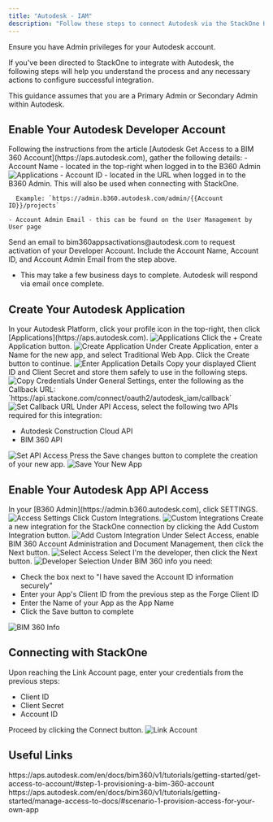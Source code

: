 ```yaml
---
title: "Autodesk - IAM"
description: "Follow these steps to connect Autodesk via the StackOne Hub successfully."
---
```



<Warning>
  Ensure you have Admin privileges for your Autodesk account.
</Warning>

If you've been directed to StackOne to integrate with Autodesk, the following steps will help you understand the process and any necessary actions to configure successful integration.

This guidance assumes that you are a Primary Admin or Secondary Admin within Autodesk.

## Enable Your Autodesk Developer Account

<Steps>
  <Step title="Gather Details">
    Following the instructions from the article [Autodesk Get Access to a BIM 360 Account](https://aps.autodesk.com), gather the following details:
    - Account Name - located in the top-right when logged in to the B360 Admin
      <Frame>
      <img className='rounded-md' style={{ margin: '0 auto', border: '1px solid #efefef' }} alt="Applications" src="/images/autodesk/image1.png" />
      </Frame>
    - Account ID - located in the URL when logged in to the B360 Admin. This will also be used when connecting with StackOne.

      Example: `https://admin.b360.autodesk.com/admin/{{Account ID}}/projects`

    - Account Admin Email - this can be found on the User Management by User page
  </Step>

  <Step title="Request Activation">
    Send an email to bim360appsactivations@autodesk.com to request activation of your Developer Account. Include the Account Name, Account ID, and Account Admin Email from the step above.
    <ul>
      <li>This may take a few business days to complete. Autodesk will respond via email once complete.</li>
    </ul>
  </Step>
</Steps>

## Create Your Autodesk Application

<Steps>
  <Step title="Access Applications">
    In your Autodesk Platform, click your profile icon in the top-right, then click [Applications](https://aps.autodesk.com).
    <Frame>
      <img className='rounded-md' style={{ margin: '0 auto', border: '1px solid #efefef' }} alt="Applications" src="/images/autodesk/image2.png" />
    </Frame>
  </Step>

  <Step title="Create Application">
    Click the + Create Application button.
    <Frame>
      <img className='rounded-md' style={{ margin: '0 auto', border: '1px solid #efefef' }} alt="Create Application" src="/images/autodesk/image3.png" />
    </Frame>
  </Step>

  <Step title="Enter Application Details">
    Under Create Application, enter a Name for the new app, and select Traditional Web App. Click the Create button to continue.
    <Frame>
      <img className='rounded-md' style={{ margin: '0 auto', border: '1px solid #efefef' }} alt="Enter Application Details" src="/images/autodesk/image4.png" />
    </Frame>
  </Step>

  <Step title="Copy Credentials">
    Copy your displayed Client ID and Client Secret and store them safely to use in the following steps.
    <Frame>
      <img className='rounded-md' style={{ margin: '0 auto', border: '1px solid #efefef' }} alt="Copy Credentials" src="/images/autodesk/image5.png" />
    </Frame>
  </Step>

  <Step title="Set Callback URL">
    Under General Settings, enter the following as the Callback URL: `https://api.stackone.com/connect/oauth2/autodesk_iam/callback`
    <Frame>
      <img className='rounded-md' style={{ margin: '0 auto', border: '1px solid #efefef' }} alt="Set Callback URL" src="/images/autodesk/image13.png" />
    </Frame>
  </Step>

  <Step title="Set API Access">
    Under API Access, select the following two APIs required for this integration:
    <ul>
      <li>Autodesk Construction Cloud API</li>
      <li>BIM 360 API</li>
    </ul>
    <Frame>
      <img className='rounded-md' style={{ margin: '0 auto', border: '1px solid #efefef' }} alt="Set API Access" src="/images/autodesk/image14.png" />
    </Frame>
  </Step>

  <Step title="Save Your New App">
    Press the Save changes button to complete the creation of your new app.
    <Frame>
      <img className='rounded-md' style={{ margin: '0 auto', border: '1px solid #efefef' }} alt="Save Your New App" src="/images/autodesk/image15.png" />
    </Frame>
  </Step>
</Steps>

## Enable Your Autodesk App API Access

<Steps>
  <Step title="Access Settings">
    In your [B360 Admin](https://admin.b360.autodesk.com), click SETTINGS.
    <Frame>
      <img className='rounded-md' style={{ margin: '0 auto', border: '1px solid #efefef' }} alt="Access Settings" src="/images/autodesk/image6.png" />
    </Frame>
  </Step>

  <Step title="Custom Integrations">
    Click Custom Integrations.
    <Frame>
      <img className='rounded-md' style={{ margin: '0 auto', border: '1px solid #efefef' }} alt="Custom Integrations" src="/images/autodesk/image7.png" />
    </Frame>
  </Step>

  <Step title="Add Custom Integration">
    Create a new integration for the StackOne connection by clicking the Add Custom Integration button.
    <Frame>
      <img className='rounded-md' style={{ margin: '0 auto', border: '1px solid #efefef' }} alt="Add Custom Integration" src="/images/autodesk/image8.png" />
    </Frame>
  </Step>

  <Step title="Select Access">
    Under Select Access, enable BIM 360 Account Administration and Document Management, then click the Next button.
    <Frame>
      <img className='rounded-md' style={{ margin: '0 auto', border: '1px solid #efefef' }} alt="Select Access" src="/images/autodesk/image9.png" />
    </Frame>
  </Step>

  <Step title="Developer Selection">
    Select I'm the developer, then click the Next button.
    <Frame>
      <img className='rounded-md' style={{ margin: '0 auto', border: '1px solid #efefef' }} alt="Developer Selection" src="/images/autodesk/image10.png" />
    </Frame>
  </Step> 

  <Step title="BIM 360 Info">
    Under BIM 360 info you need:
    <ul>
      <li>Check the box next to "I have saved the Account ID information securely"</li>
      <li>Enter your App's Client ID from the previous step as the Forge Client ID</li>
      <li>Enter the Name of your App as the App Name</li>
      <li>Click the Save button to complete</li>
    </ul>
    <Frame>
      <img className='rounded-md' style={{ margin: '0 auto', border: '1px solid #efefef' }} alt="BIM 360 Info" src="/images/autodesk/image11.png" />
    </Frame>
  </Step>
</Steps>

## Connecting with StackOne

<Steps>
  <Step title="Enter Credentials">
    Upon reaching the Link Account page, enter your credentials from the previous steps:
    <ul>
      <li>Client ID</li>
      <li>Client Secret</li>
      <li>Account ID</li>
    </ul>
    Proceed by clicking the Connect button.
    <Frame>
      <img className='rounded-md' style={{ margin: '0 auto', border: '1px solid #efefef' }} alt="Link Account" src="/images/autodesk/image12.png" />
    </Frame>
  </Step>
</Steps>

<IntegrationFooter />

## Useful Links
<Card title="Get Access to a BIM 360 Account" icon="link" href="https://aps.autodesk.com/en/docs/bim360/v1/tutorials/getting-started/get-access-to-account/#step-1-provisioning-a-bim-360-account">
    https://aps.autodesk.com/en/docs/bim360/v1/tutorials/getting-started/get-access-to-account/#step-1-provisioning-a-bim-360-account
</Card>

<Card title="​Manage API Access to BIM 360 Services" icon="link" href="https://aps.autodesk.com/en/docs/bim360/v1/tutorials/getting-started/manage-access-to-docs/#scenario-1-provision-access-for-your-own-app">
    https://aps.autodesk.com/en/docs/bim360/v1/tutorials/getting-started/manage-access-to-docs/#scenario-1-provision-access-for-your-own-app
</Card>





